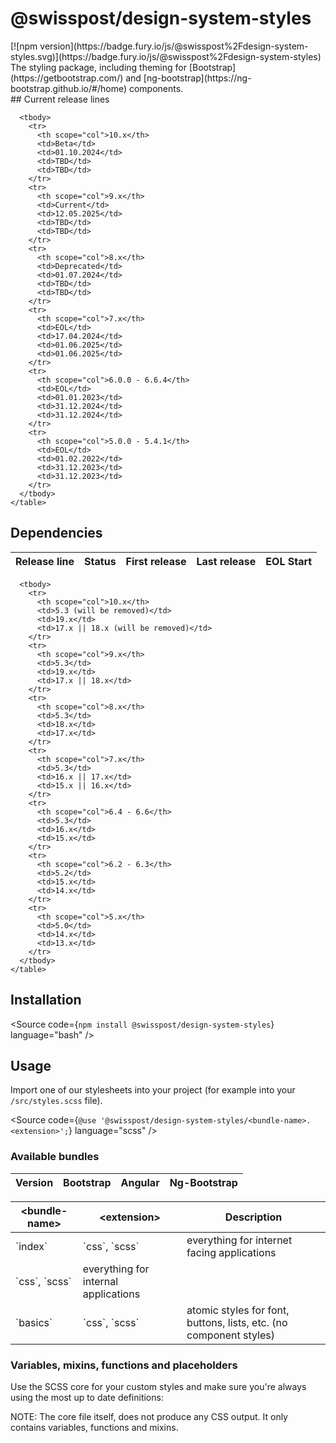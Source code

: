 
<Meta of={PackageStories} />

# @swisspost/design-system-styles

<div className="npm-package-link">
  [![npm
  version](https://badge.fury.io/js/@swisspost%2Fdesign-system-styles.svg)](https://badge.fury.io/js/@swisspost%2Fdesign-system-styles)
</div>

<div className="lead">
  The styling package, including theming for [Bootstrap](https://getbootstrap.com/) and
  [ng-bootstrap](https://ng-bootstrap.github.io/#/home) components.
</div>

<PackageDocs changelog={changelog}>
  ## Current release lines

  <div className="table-responsive table-fit-content text-start">
    <table aria-describedby="releases" className="table">
      <thead>
        <tr>
          <th scope="col">Release line</th>
          <th scope="col">Status</th>
          <th scope="col">First release</th>
          <th scope="col">Last release</th>
          <th scope="col">EOL Start</th>
        </tr>
      </thead>

      <tbody>
        <tr>
          <th scope="col">10.x</th>
          <td>Beta</td>
          <td>01.10.2024</td>
          <td>TBD</td>
          <td>TBD</td>
        </tr>
        <tr>
          <th scope="col">9.x</th>
          <td>Current</td>
          <td>12.05.2025</td>
          <td>TBD</td>
          <td>TBD</td>
        </tr>
        <tr>
          <th scope="col">8.x</th>
          <td>Deprecated</td>
          <td>01.07.2024</td>
          <td>TBD</td>
          <td>TBD</td>
        </tr>
        <tr>
          <th scope="col">7.x</th>
          <td>EOL</td>
          <td>17.04.2024</td>
          <td>01.06.2025</td>
          <td>01.06.2025</td>
        </tr>
        <tr>
          <th scope="col">6.0.0 - 6.6.4</th>
          <td>EOL</td>
          <td>01.01.2023</td>
          <td>31.12.2024</td>
          <td>31.12.2024</td>
        </tr>
        <tr>
          <th scope="col">5.0.0 - 5.4.1</th>
          <td>EOL</td>
          <td>01.02.2022</td>
          <td>31.12.2023</td>
          <td>31.12.2023</td>
        </tr>
      </tbody>
    </table>

  </div>

## Dependencies

  <div className="table-responsive table-fit-content text-start">
    <table aria-describedby="dependencies" className="table">
      <thead>
        <tr>
          <th scope="col">Version</th>
          <th scope="col">Bootstrap</th>
          <th scope="col">Angular</th>
          <th scope="col">Ng-Bootstrap</th>
        </tr>
      </thead>

      <tbody>
        <tr>
          <th scope="col">10.x</th>
          <td>5.3 (will be removed)</td>
          <td>19.x</td>
          <td>17.x || 18.x (will be removed)</td>
        </tr>
        <tr>
          <th scope="col">9.x</th>
          <td>5.3</td>
          <td>19.x</td>
          <td>17.x || 18.x</td>
        </tr>
        <tr>
          <th scope="col">8.x</th>
          <td>5.3</td>
          <td>18.x</td>
          <td>17.x</td>
        </tr>
        <tr>
          <th scope="col">7.x</th>
          <td>5.3</td>
          <td>16.x || 17.x</td>
          <td>15.x || 16.x</td>
        </tr>
        <tr>
          <th scope="col">6.4 - 6.6</th>
          <td>5.3</td>
          <td>16.x</td>
          <td>15.x</td>
        </tr>
        <tr>
          <th scope="col">6.2 - 6.3</th>
          <td>5.2</td>
          <td>15.x</td>
          <td>14.x</td>
        </tr>
        <tr>
          <th scope="col">5.x</th>
          <td>5.0</td>
          <td>14.x</td>
          <td>13.x</td>
        </tr>
      </tbody>
    </table>

  </div>

## Installation

<Source code={`npm install @swisspost/design-system-styles`} language="bash" />

## Usage

Import one of our stylesheets into your project (for example into your `/src/styles.scss` file).

<Source
  code={`@use '@swisspost/design-system-styles/<bundle-name>.<extension>';`}
  language="scss"
/>

### Available bundles

<div className="table-responsive">
  <table className="table">
    <thead>
      <tr>
        <th>&lt;bundle-name&gt;</th>
        <th>&lt;extension&gt;</th>
        <th>Description</th>
      </tr>
    </thead>
    <tbody>
      <tr>
        <td>`index`</td>
        <td>`css`, `scss`</td>
        <td>everything for internet facing applications</td>
      </tr>
      <tr>
        <td>`css`, `scss`</td>
        <td>everything for internal applications</td>
      </tr>
      <tr>
        <td>`basics`</td>
        <td>`css`, `scss`</td>
        <td>atomic styles for font, buttons, lists, etc. (no component styles)</td>
      </tr>
    </tbody>
  </table>
</div>

### Variables, mixins, functions and placeholders

Use the SCSS core for your custom styles and make sure you're always using the most up to date definitions:

<div className="banner banner-info banner-md mb-16">
  NOTE: The core file itself, does not produce any CSS output. It only contains variables, functions
  and mixins.
</div>

  <Source code={SampleVariable} language="scss" />
</PackageDocs>
